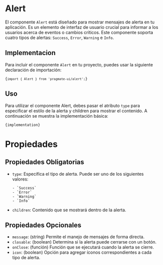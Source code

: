 

# Alert

El componente `Alert` está diseñado para mostrar mensajes de alerta en tu aplicación. Es un elemento de interfaz de
usuario crucial para informar a los usuarios acerca de eventos o cambios críticos. Este componente soporta cuatro tipos
de alertas: `Success`, `Error`, `Warning` e `Info`.

## Implementacion

Para incluir el componente `Alert` en tu proyecto, puedes usar la siguiente declaración de importación:

<Code>{`import { Alert } from 'pragmate-ui/alert';`}</Code>

## Uso

Para utilizar el componente Alert, debes pasar el atributo `type` para especificar el estilo de la alerta y children
para mostrar el contenido. A continuación se muestra la implementación básica:

<Code>{implementation}</Code>

# Propiedades

## Propiedades Obligatorias

-   `type`: Especifica el tipo de alerta. Puede ser uno de los siguientes valores:

        - `Success`
        - `Error`
        - `Warning`
        - `Info`

-   `children`: Contenido que se mostrará dentro de la alerta.

## Propiedades Opcionales

-   `message`: (string) Permite el manejo de mensajes de forma directa.
-   `closable`: (boolean) Determina si la alerta puede cerrarse con un botón.
-   `onClose`: (función) Función que se ejecutará cuando la alerta se cierre.
-   `icon`: (boolean) Opción para agregar íconos correspondientes a cada tipo de alerta.

<Example />



